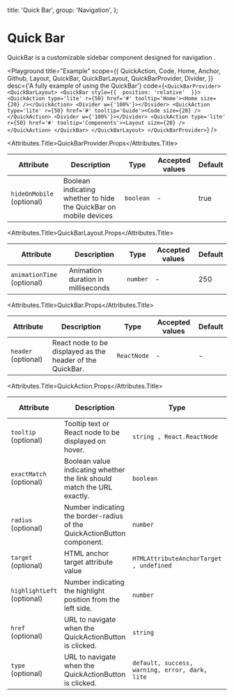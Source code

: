 
  title: 'Quick Bar',
  group: 'Navigation',
};

# Quick Bar

QuickBar is a customizable sidebar component designed for navigation .

<Playground
  title="Example"
  scope={{
    QuickAction,
    Code,
    Home,
    Anchor,
    Github,
    Layout,
    QuickBar,
    QuickBarLayout,
    QuickBarProvider,
    Divider,
  }}
  desc={'A fully example of using the QuickBar'}
  code={`
<QuickBarProvider>
    <QuickBarLayout>
        <QuickBar style={{  position: 'relative'  }}>
            <QuickAction type='lite' r={50} href='#' tooltip='Home'><Home size={20} /></QuickAction>
            <Divider w={'100%'}></Divider>
            <QuickAction type='lite' r={50} href='#' tooltip='Guide'><Code size={20} /></QuickAction>
            <Divider w={'100%'}></Divider>
            <QuickAction type='lite' r={50} href='#' tooltip='Components'><Layout size={20} /></QuickAction>
        </QuickBar>
    </QuickBarLayout>
</QuickBarProvider>
  `}
/>

<Attributes edit="/app/components/quick-bar.mdx">

<Attributes.Title>QuickBarProvider.Props</Attributes.Title>

| Attribute                 | Description                                                       | Type      | Accepted values | Default |
| ------------------------- | ----------------------------------------------------------------- | --------- | --------------- | ------- |
| `hideOnMobile` (optional) | Boolean indicating whether to hide the QuickBar on mobile devices | `boolean` | -               | true    |

<Attributes.Title>QuickBarLayout.Props</Attributes.Title>

| Attribute                  | Description                        | Type     | Accepted values | Default |
| -------------------------- | ---------------------------------- | -------- | --------------- | ------- |
| `animationTime` (optional) | Animation duration in milliseconds | `number` | -               | 250     |

<Attributes.Title>QuickBar.Props</Attributes.Title>

| Attribute           | Description                                               | Type        | Accepted values | Default |
| ------------------- | --------------------------------------------------------- | ----------- | --------------- | ------- |
| `header` (optional) | React node to be displayed as the header of the QuickBar. | `ReactNode` | -               | -       |

<Attributes.Title>QuickAction.Props</Attributes.Title>

| Attribute                  | Description                                                             | Type                                           | Accepted values | Default |
| -------------------------- | ----------------------------------------------------------------------- | ---------------------------------------------- | --------------- | ------- |
| `tooltip` (optional)       | Tooltip text or React node to be displayed on hover.                    | `string , React.ReactNode`                     | -               | -       |
| `exactMatch` (optional)    | Boolean value indicating whether the link should match the URL exactly. | `boolean`                                      | -               | true    |
| `radius` (optional)        | Number indicating the border-radius of the QuickActionButton component. | `number`                                       | -               | -       |
| `target` (optional)        | HTML anchor target attribute value                                      | `HTMLAttributeAnchorTarget , undefined`        | -               | \_self  |
| `highlightLeft` (optional) | Number indicating the highlight position from the left side.            | `number`                                       | -               | -10     |
| `href` (optional)          | URL to navigate when the QuickActionButton is clicked.                  | `string`                                       | -               | -       |
| `type` (optional)          | URL to navigate when the QuickActionButton is clicked.                  | `default, success, warning, error, dark, lite` | -               | default |

</Attributes>

